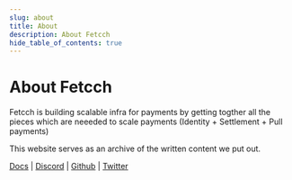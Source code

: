 ```yaml
---
slug: about
title: About
description: About Fetcch
hide_table_of_contents: true
---
```


# About Fetcch

Fetcch is building scalable infra for payments by getting togther all the pieces which are neeeded to scale payments (Identity + Settlement + Pull payments)

This website serves as an archive of the written content we put out.

[Docs](https://docs.fetcch.xyz) | [Discord](https://discord.gg/qUkDjerAwq) | [Github](https://github.com/fetcchx) | [Twitter](https://twitter.com/fetcchx)
